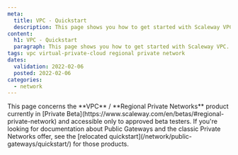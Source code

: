 ```yaml
---
meta:
  title: VPC - Quickstart
  description: This page shows you how to get started with Scaleway VPC.
content:
  h1: VPC - Quickstart
  paragraph: This page shows you how to get started with Scaleway VPC.
tags: vpc virtual-private-cloud regional private network
dates:
  validation: 2022-02-06
  posted: 2022-02-06
categories:
  - network
---
```


<Message type="note">
  This page concerns the **VPC** / **Regional Private Networks** product currently in [Private Beta](https://www.scaleway.com/en/betas/#regional-private-network) and accessible only to approved beta testers. If you're looking for documentation about Public Gateways and the classic Private Networks offer, see the [relocated quickstart](/network/public-gateways/quickstart/) for those products.
</Message>
